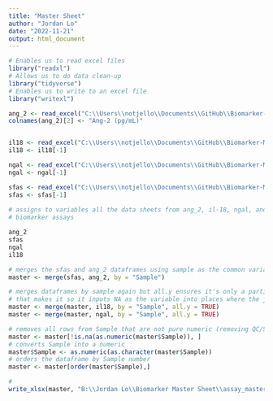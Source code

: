 ---
title: "Master Sheet"
author: "Jordan Lo"
date: "2022-11-21"
output: html_document
---
```{r}
# Enables us to read excel files
library("readxl")
# Allows us to do data clean-up
library("tidyverse")
# Enables us to write to an excel file
library("writexl")
```


```{r}
ang_2 <- read_excel("C:\\Users\\notjello\\Documents\\GitHub\\Biomarker-Master-Sheet\\CHR_US_V1_Ang-2_MSD_Plates1-6_Data_NO_SKS_JH_4-7-2022.xlsx", sheet = "WideData")
colnames(ang_2)[2] <- "Ang-2 (pg/mL)"


il18 <- read_excel("C:\\Users\\notjello\\Documents\\GitHub\\Biomarker-Master-Sheet\\CHR_US_V1_IL-18_MSD_Plates1-6_Data_NO__SKS_3-15-2022.xlsx", sheet = "WideData")
il18 <- il18[-1]

ngal <- read_excel("C:\\Users\\notjello\\Documents\\GitHub\\Biomarker-Master-Sheet\\CHR_US_V1_NGAL_MSD_Plates1-6_Data_NO__SKS_3-16-2022.xlsx", sheet = "WideData")
ngal <- ngal[-1]

sfas <- read_excel("C:\\Users\\notjello\\Documents\\GitHub\\Biomarker-Master-Sheet\\CHR_US_V1_sFAS_MSD_Plates1-6_Data_NO_SKS_4-6-2022.xlsx", sheet = "WideSampleData")
sfas <- sfas[-1]
  
# assigns to variables all the data sheets from ang_2, il-18, ngal, and sfas 
# biomarker assays

ang_2
sfas
ngal
il18
```

```{r}
# merges the sfas and ang_2 dataframes using sample as the common variable
master <- merge(sfas, ang_2, by = "Sample")

# merges dataframes by sample again but all.y ensures it's only a partial join
# that makes it so it inputs NA as the variable into places where the join doesn't match
master <- merge(master, il18, by = "Sample", all.y = TRUE)
master <- merge(master, ngal, by = "Sample", all.y = TRUE)

# removes all rows from Sample that are not pure numeric (removing QC/Standard)
master <- master[!is.na(as.numeric(master$Sample)), ]
# converts Sample into a numeric
master$Sample <- as.numeric(as.character(master$Sample))
# orders the dataframe by Sample number
master <- master[order(master$Sample),]

```

```{r}
# 
write_xlsx(master, "B:\\Jordan Lo\\Biomarker Master Sheet\\assay_master_sheet.xlsx")
```

